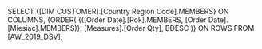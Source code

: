 SELECT {[DIM CUSTOMER].[Country Region Code].MEMBERS} ON COLUMNS,
	{ORDER(
		{([Order Date].[Rok].MEMBERS, [Order Date].[Miesiac].MEMBERS)},
		[Measures].[Order Qty],
		BDESC
	)} ON ROWS
	FROM [AW_2019_DSV];